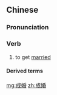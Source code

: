 ==Chinese==
{{zh-forms}}

===Pronunciation===
{{zh-pron
|m=chénghūn
|c=sing4 fan1
|cat=v
}}

===Verb===
{{zh-verb}}

# to get [[married]]

====Derived terms====
{{zh-der|奉子成婚:fèngzǐ chénghūn}}

[[mg:成婚]]
[[zh:成婚]]